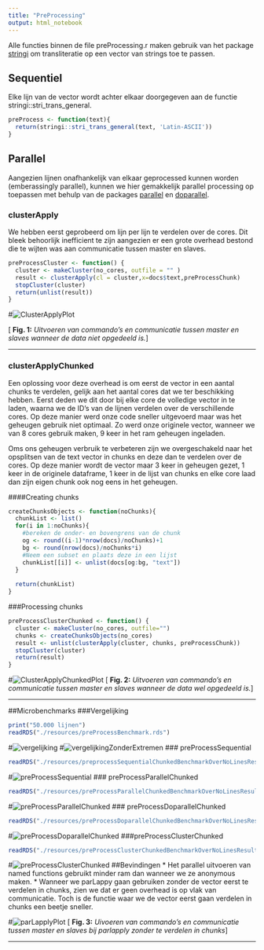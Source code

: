 ```yaml
---
title: "PreProcessing"
output: html_notebook
---
```


Alle functies binnen de file preProcessing.r maken gebruik van het package [stringi](https://cran.r-project.org/web/packages/stringi/stringi.pdf) om transliteratie op een vector van strings toe te passen.

## Sequentiel

Elke lijn van de vector wordt achter elkaar doorgegeven aan de functie stringi::stri_trans_general.

```r
preProcess <- function(text){
  return(stringi::stri_trans_general(text, 'Latin-ASCII'))
}
```



## Parallel

Aangezien lijnen onafhankelijk van elkaar geprocessed kunnen worden (emberassingly parallel), kunnen we hier gemakkelijk parallel processing op toepassen met behulp van de packages [parallel](https://www.rdocumentation.org/packages/parallel/versions/3.5.2/topics/clusterApply) en [doparallel](https://cran.r-project.org/web/packages/doParallel/doParallel.pdf).



### clusterApply
We hebben eerst geprobeerd om lijn per lijn te verdelen over de cores. Dit bleek behoorlijk inefficient te zijn aangezien er een grote overhead bestond die te wijten was aan communicatie tussen master en slaves. 

```r
preProcessCluster <- function() {
  cluster <- makeCluster(no_cores, outfile = "" )
  result <- clusterApply(cl = cluster,x=docs$text,preProcessChunk)
  stopCluster(cluster)
  return(unlist(result))
}
```

#![ClusterApplyPlot](./resources/ClusterApply.png)

[
**Fig. 1:** *Uitvoeren van commando's en communicatie tussen master en slaves wanneer de data niet opgedeeld is.*
]

***

### clusterApplyChunked
Een oplossing voor deze overhead is om eerst de vector in een aantal chunks te verdelen, gelijk aan het aantal cores dat we ter beschikking hebben. Eerst deden we dit door bij elke core de volledige vector in te laden, waarna we de ID's van de lijnen verdelen over de verschillende cores. Op deze manier werd onze code sneller uitgevoerd maar was het geheugen gebruik niet optimaal. Zo werd onze originele vector, wanneer we van 8 cores gebruik maken, 9 keer in het ram geheugen ingeladen.

Oms ons geheugen verbruik te verbeteren zijn we overgeschakeld naar het opsplitsen van de text vector in chunks en deze dan te verdelen over de cores. Op deze manier wordt de vector maar 3 keer in geheugen gezet, 1 keer in de originele dataframe, 1 keer in de lijst van chunks en elke core laad dan zijn eigen chunk ook nog eens in het geheugen.

####Creating chunks

```r
createChunksObjects <- function(noChunks){
  chunkList <- list()
  for(i in 1:noChunks){
    #bereken de onder- en bovengrens van de chunk
    og <- round((i-1)*nrow(docs)/noChunks)+1
    bg <- round(nrow(docs)/noChunks*i)
    #Neem een subset en plaats deze in een lijst
    chunkList[[i]] <- unlist(docs[og:bg, "text"])
  }
  
  return(chunkList)
}
```

###Processing chunks
```r
preProcessClusterChunked <- function() {
  cluster <- makeCluster(no_cores, outfile="")
  chunks <- createChunksObjects(no_cores)
  result <- unlist(clusterApply(cluster, chunks, preProcessChunk))
  stopCluster(cluster)
  return(result)
}
```

#![ClusterApplyChunkedPlot](./resources/ClusterApplyChunked.png)
[
**Fig. 2:** *Uitvoeren van commando's en communicatie tussen master en slaves wanneer de data wel opgedeeld is.*
]

***

##Microbenchmarks
###Vergelijking
```r
print("50.000 lijnen")
readRDS("./resources/preProcessBenchmark.rds")
```
#![vergelijking](./resources/vergelijking.png)
#![vergelijkingZonderExtremen](./resources/vergelijkingZonderExtremen.png)
### preProcessSequential
```r
readRDS("./resources/preprocessSequentialChunkedBenchmarkOverNoLinesResult.rds")
```
#![preProcessSequential](./resources/preProcessSeq.png)
### preProcessParallelChunked
```r
readRDS("./resources/preProcessParallelChunkedBenchmarkOverNoLinesResult.rds")
```
#![preProcessParallelChunked](./resources/preProcessParallelChunked.png)
### preProcessDoparallelChunked
```r
readRDS("./resources/preProcessDoparallelChunkedBenchmarkOverNoLinesResult.rds")
```
#![preProcessDoparallelChunked](./resources/preProcessDoparallelChunked.png)
###preProcessClusterChunked
```r
readRDS("./resources/preProcessClusterChunkedBenchmarkOverNoLinesResult.rds")
```
#![preProcessClusterChunked](./resources/preProcessClusterChunked.png)
##Bevindingen
* Het parallel uitvoeren van named functions gebruikt minder ram dan wanneer we ze anonymous maken.
* Wanneer we parLappy gaan gebruiken zonder de vector eerst te verdelen in chunks, zien we dat er geen overhead is op vlak van communicatie. Toch is de functie waar we de vector eerst gaan verdelen in chunks een beetje sneller.

#![parLapplyPlot](./resources/parLapply.png)
[
**Fig. 3:** *Uivoeren van commando's en communicatie tussen master en slaves bij parlapply zonder te verdelen in chunks*
]

***